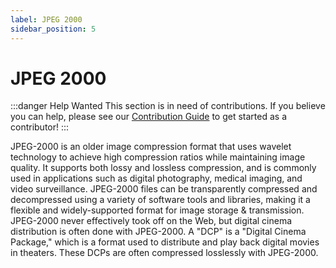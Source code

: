 ```yaml
---
label: JPEG 2000
sidebar_position: 5
---
```


# JPEG 2000

:::danger Help Wanted
This section is in need of contributions. If you believe you can help, please see our [Contribution Guide](../contribution-guide.mdx) to get started as a contributor!
:::

JPEG-2000 is an older image compression format that uses wavelet technology to achieve high compression ratios while maintaining image quality. It supports both lossy and lossless compression, and is commonly used in applications such as digital photography, medical imaging, and video surveillance. JPEG-2000 files can be transparently compressed and decompressed using a variety of software tools and libraries, making it a flexible and widely-supported format for image storage & transmission. JPEG-2000 never effectively took off on the Web, but digital cinema distribution is often done with JPEG-2000. A "DCP" is a "Digital Cinema Package," which is a format used to distribute and play back digital movies in theaters. These DCPs are often compressed losslessly with JPEG-2000.